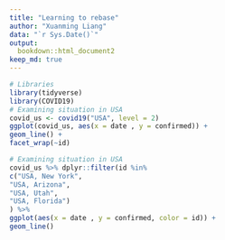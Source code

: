 ```yaml
---
title: "Learning to rebase"
author: "Xuanming Liang"
data: "`r Sys.Date()`"
output:
  bookdown::html_document2
keep_md: true
---
```

```r
# Libraries
library(tidyverse)
library(COVID19)
# Examining situation in USA
covid_us <- covid19("USA", level = 2)
ggplot(covid_us, aes(x = date , y = confirmed)) +
geom_line() +
facet_wrap(~id)
```

```r
# Examining situation in USA
covid_us %>% dplyr::filter(id %in%
c("USA, New York",
"USA, Arizona",
"USA, Utah",
"USA, Florida")
) %>%
ggplot(aes(x = date , y = confirmed, color = id)) +
geom_line()
```
